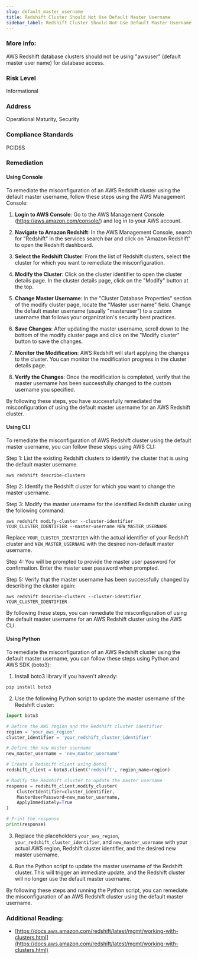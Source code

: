 ```yaml
---
slug: default_master_username
title: Redshift Cluster Should Not Use Default Master Username
sidebar_label: Redshift Cluster Should Not Use Default Master Username
---
```


### More Info:

AWS Redshift database clusters should not be using "awsuser" (default master user name) for database access.

### Risk Level

Informational

### Address

Operational Maturity, Security

### Compliance Standards

PCIDSS


### Remediation

#### Using Console

To remediate the misconfiguration of an AWS Redshift cluster using the default master username, follow these steps using the AWS Management Console:

1. **Login to AWS Console**: Go to the AWS Management Console (https://aws.amazon.com/console/) and log in to your AWS account.

2. **Navigate to Amazon Redshift**: In the AWS Management Console, search for "Redshift" in the services search bar and click on "Amazon Redshift" to open the Redshift dashboard.

3. **Select the Redshift Cluster**: From the list of Redshift clusters, select the cluster for which you want to remediate the misconfiguration.

4. **Modify the Cluster**: Click on the cluster identifier to open the cluster details page. In the cluster details page, click on the "Modify" button at the top.

5. **Change Master Username**: In the "Cluster Database Properties" section of the modify cluster page, locate the "Master user name" field. Change the default master username (usually "masteruser") to a custom username that follows your organization's security best practices.

6. **Save Changes**: After updating the master username, scroll down to the bottom of the modify cluster page and click on the "Modify cluster" button to save the changes.

7. **Monitor the Modification**: AWS Redshift will start applying the changes to the cluster. You can monitor the modification progress in the cluster details page.

8. **Verify the Changes**: Once the modification is completed, verify that the master username has been successfully changed to the custom username you specified.

By following these steps, you have successfully remediated the misconfiguration of using the default master username for an AWS Redshift cluster.

#### Using CLI

To remediate the misconfiguration of AWS Redshift cluster using the default master username, you can follow these steps using AWS CLI:

Step 1: List the existing Redshift clusters to identify the cluster that is using the default master username.
```
aws redshift describe-clusters
```

Step 2: Identify the Redshift cluster for which you want to change the master username.

Step 3: Modify the master username for the identified Redshift cluster using the following command:
```
aws redshift modify-cluster --cluster-identifier YOUR_CLUSTER_IDENTIFIER --master-username NEW_MASTER_USERNAME
```
Replace `YOUR_CLUSTER_IDENTIFIER` with the actual identifier of your Redshift cluster and `NEW_MASTER_USERNAME` with the desired non-default master username.

Step 4: You will be prompted to provide the master user password for confirmation. Enter the master user password when prompted.

Step 5: Verify that the master username has been successfully changed by describing the cluster again:
```
aws redshift describe-clusters --cluster-identifier YOUR_CLUSTER_IDENTIFIER
```

By following these steps, you can remediate the misconfiguration of using the default master username for an AWS Redshift cluster using the AWS CLI.

#### Using Python

To remediate the misconfiguration of an AWS Redshift cluster using the default master username, you can follow these steps using Python and AWS SDK (boto3):

1. Install boto3 library if you haven't already:
```bash
pip install boto3
```

2. Use the following Python script to update the master username of the Redshift cluster:

```python
import boto3

# Define the AWS region and the Redshift cluster identifier
region = 'your_aws_region'
cluster_identifier = 'your_redshift_cluster_identifier'

# Define the new master username
new_master_username = 'new_master_username'

# Create a Redshift client using boto3
redshift_client = boto3.client('redshift', region_name=region)

# Modify the Redshift cluster to update the master username
response = redshift_client.modify_cluster(
    ClusterIdentifier=cluster_identifier,
    MasterUserPassword=new_master_username,
    ApplyImmediately=True
)

# Print the response
print(response)
```

3. Replace the placeholders `your_aws_region`, `your_redshift_cluster_identifier`, and `new_master_username` with your actual AWS region, Redshift cluster identifier, and the desired new master username.

4. Run the Python script to update the master username of the Redshift cluster. This will trigger an immediate update, and the Redshift cluster will no longer use the default master username.

By following these steps and running the Python script, you can remediate the misconfiguration of an AWS Redshift cluster using the default master username.

### Additional Reading:

- [https://docs.aws.amazon.com/redshift/latest/mgmt/working-with-clusters.html](https://docs.aws.amazon.com/redshift/latest/mgmt/working-with-clusters.html) 

